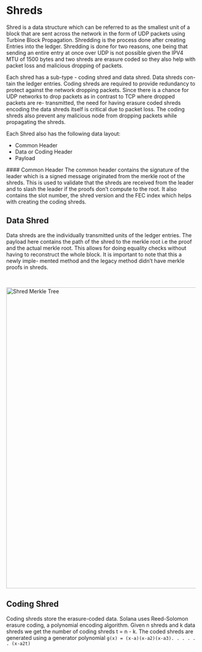 # Shreds

Shred is a data structure which can be referred to as the smallest unit of a block
that are sent across the network in the form of UDP packets using Turbine
Block Propagation. Shredding is the process done after creating Entries into
the ledger. Shredding is done for two reasons, one being that sending an entire
entry at once over UDP is not possible given the IPV4 MTU of 1500 bytes and
two shreds are erasure coded so they also help with packet loss and malicious
dropping of packets.

Each shred has a sub-type - coding shred and data shred. Data shreds con-
tain the ledger entries. Coding shreds are required to provide redundancy to
protect against the network dropping packets. Since there is a chance for UDP
networks to drop packets as in contrast to TCP where dropped packets are re-
transmitted, the need for having erasure coded shreds encoding the data shreds
itself is critical due to packet loss. The coding shreds also prevent any malicious
node from dropping packets while propagating the shreds.

Each Shred also has the following data layout:

- Common Header
- Data or Coding Header
- Payload


<Callout type="info">
  #### Common Header The common header contains the signature of the leader
  which is a signed message originated from the merkle root of the shreds. This
  is used to validate that the shreds are received from the leader and to slash
  the leader if the proofs don’t compute to the root. It also contains the slot
  number, the shred version and the FEC index which helps with creating the
  coding shreds.
</Callout>

## Data Shred

Data shreds are the individually transmitted units of the ledger entries. The
payload here contains the path of the shred to the merkle root i.e the proof and
the actual merkle root. This allows for doing equality checks without having to
reconstruct the whole block. It is important to note that this a newly imple-
mented method and the legacy method didn’t have merkle proofs in shreds.

<br />

<p>
  <img
    src="https://res.cloudinary.com/dev-connect/image/upload/v1678726481/Screenshot_2023-03-13_at_10.24.26_PM_np6qup.png"
    alt="Shred Merkle Tree"
    width="800"
    title="Figure 1: A Merkle Tree with data and coding shreds as leaves. Given S10 shred
can be validated using proof {S11,S4,S3}"
  />
</p>

## Coding Shred

Coding shreds store the erasure-coded data. Solana uses Reed-Solomon erasure
coding, a polynomial encoding algorithm. Given n shreds and k data shreds we
get the number of coding shreds t = n - k. The coded shreds are generated
using a generator polynomial `g(x) = (x-a)(x-a2)(x-a3). . . . . . (x-a2t)`
